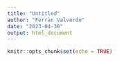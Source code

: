```yaml
---
title: "Untitled"
author: "Ferran Valverde"
date: "2023-04-30"
output: html_document
---
```


```r
knitr::opts_chunk$set(echo = TRUE)
```

```r


```
